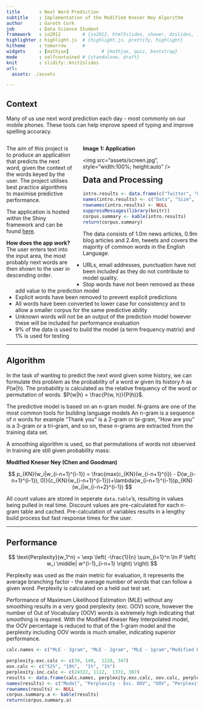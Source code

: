 ```yaml
---
title       : Next Word Prediction
subtitle    : Implementation of the Modified Kneser Ney Algorithm
author      : Gareth Cork
job         : Data Science Student
framework   : io2012        # {io2012, html5slides, shower, dzslides, ...}
highlighter : highlight.js  # {highlight.js, prettify, highlight}
hitheme     : tomorrow      # 
widgets     : [mathjax]            # {mathjax, quiz, bootstrap}
mode        : selfcontained # {standalone, draft}
knit        : slidify::knit2slides
url:
  assets: ./assets

---
```




## Context


Many of us use next word prediction each day - most commonly on our mobile phones. These tools can help improve speed of typing and improve spelling accuracy. 



<div style="width: 35%; float: left; padding-right:5%">

<p>The aim of this project is to produce an application that predicts the next word, given the context of the words keyed by the user. The project utilises best practice algorithms to maximise predictive performance.</p>

<p>The application is hosted within the Shiny framework and can be found <a href="http://www.google.com">here</a>.</p>

<p><strong>How does the app work?</strong> The user enters text into the input area, the most probably next words are then shown to the user in descending order.</p>

</div>

<div style="width: 55%; float: left; padding-right:5%">
<p><strong>Image 1: Application</strong></p><p>
<img src="assets/screen.jpg", style="width:100%; height:auto" /></p>
</div>

---

## Data and Processing

```r
intro.results <- data.frame(c("Twitter", "News", "Blogs"), c("159 MB", "196 MB", "200 MB"), c("2.4m", "1.0m", "0.9m"), c("29.5m", "33.5m", "36.9m"), c("397k", "337k", "387k"), c("82.6%", "86.8%", "88.9%"), c("74.3%", "79.5%", "88.5%"))
names(intro.results) <- c("Data", "Size", "Documents", "Words", "Vocabulary", "% Valid English", "% Dictionary coverage")
rownames(intro.results) <- NULL
suppressMessages(library(knitr))
corpus.summary <- kable(intro.results)
return(corpus.summary)
```



The data consists of 1.0m news articles, 0.9m blog articles and 2.4m, tweets and covers the majority of common words in the English Language.

- URLs, email addresses, punctuation have not been included as they do not contribute to model quality.
- Stop words have not been removed as these add value to the prediction model
- Explicit words have been removed to prevent explicit predictions
- All words have been converted to lower case for consistency and to allow a smaller corpus for the same predictive ability
- Unknown words will not be an output of the prediction model however these will be included for performance evaluation
- 9% of the data is used to build the model (a term frequency matrix) and 1% is used for testing

---

## Algorithm


In the task of wanting to predict the next word given some history, we can formulate this problem as the probability of a word $w$ given its history $h$ as $P(w|h)$. The probability is calculated as the relative frequency of the word or permutation of words. $P(w|h) = \frac{P(w, h)}{P(h)}$.

The predictive model is based on an n-gram model. N-grams are one of the most common tools for building language models An n-gram is a sequence of $n$ words for example "Thank you" is a 2-gram or bi-gram, "How are you" is a 3-gram or a tri-gram, and so on, these n-grams are extracted from the training data set.

A smoothing algorithm  is used, so that permutations of words not observed in training are still given  probability mass:

<strong>Modified Kneser Ney (Chen and Goodman)</strong>


$$
p_{KN}(w_i|w_{i-n+1}^{i-1}) = \frac{max(c_{KN}(w_{i-n+1}^{i}) - D(w_{i-n+1}^{i-1}), 0)}{c_{KN}(w_{i-n+1}^{i-1})}+\lambda(w_{i-n+1}^{i-1})p_{KN}(w_i|w_{i-n+2}^{i-1})
$$

All count values are stored in seperate `data.table`'s, resulting in values being pulled in real time. Discount values are pre-calculated for each n-gram table and cached. Pre-calculation of variables results in a lengthy build process but fast response times for the user.

---

## Performance

$$
\text{Perplexity}(w_1^n) = \exp \left( -\frac{1}{n} \sum_{i=1}^n \ln  P \left( w_i \middle| w^{i-1}_{i-n+1} \right) \right)
$$

Perplexity was used as the main metric for evaluation, it represents the average branching factor - the average number of words that can follow a given word. Perplexity is calculated on a held out test set. 

Performance of Maximum Likelihood Estimation (MLE) without any smoothing results in a very good perplexity (exc. OOV) score, however the number of Out of Vocabulary (OOV) words is extremely high indicating that smoothing is required. With the Modified Kneser Ney Interpolated model, the OOV percentage is reduced to that of the 1-gram model and the perplexity including OOV words is much smaller, indicating superior performance.


```r

calc.names <- c("MLE - 3gram", "MLE - 2gram", "MLE - 1gram","Modified Kneser Ney - 4gram") 

perplexity.exc.calc <- c(39, 140,  1228, 347)
oov.calc <- c("52%", "19%",  "1%", "1%")
perplexity.inc.calc <- c(24322, 1112,  1371, 387)
results <- data.frame(calc.names, perplexity.exc.calc, oov.calc, perplexity.inc.calc)
names(results) <- c("Model", "Perplexity - Exc. OOV", "OOV", "Perplexity - Inc. OOV")
rownames(results) <- NULL 
corpus.summary.a <- kable(results)
return(corpus.summary.a)
```

